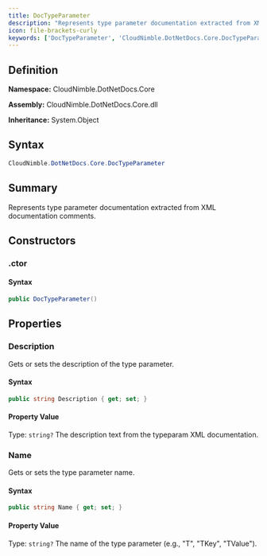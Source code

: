 ```yaml
---
title: DocTypeParameter
description: "Represents type parameter documentation extracted from XML documentation comments."
icon: file-brackets-curly
keywords: ['DocTypeParameter', 'CloudNimble.DotNetDocs.Core.DocTypeParameter', 'CloudNimble.DotNetDocs.Core', 'class', 'System.Object']
---
```


## Definition

**Namespace:** CloudNimble.DotNetDocs.Core

**Assembly:** CloudNimble.DotNetDocs.Core.dll

**Inheritance:** System.Object

## Syntax

```csharp
CloudNimble.DotNetDocs.Core.DocTypeParameter
```

## Summary

Represents type parameter documentation extracted from XML documentation comments.

## Constructors

### .ctor

#### Syntax

```csharp
public DocTypeParameter()
```

## Properties

### Description

Gets or sets the description of the type parameter.

#### Syntax

```csharp
public string Description { get; set; }
```

#### Property Value

Type: `string?`
The description text from the typeparam XML documentation.

### Name

Gets or sets the type parameter name.

#### Syntax

```csharp
public string Name { get; set; }
```

#### Property Value

Type: `string?`
The name of the type parameter (e.g., "T", "TKey", "TValue").

